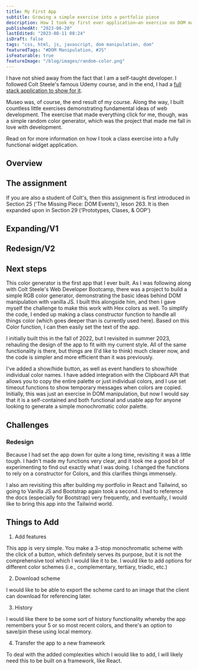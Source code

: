 ```yaml
---
title: My First App
subtitle: Growing a simple exercise into a portfolio piece
description: How I took my first ever application—an exercise on DOM manipulation—and fleshed it out to be a useful widget application
publishedAt: "2023-06-20"
lastEdited: "2023-08-11 08:24"
isDraft: false
tags: "css, html, js, javascript, dom manipulation, dom"
featuredTags: "#DOM Manipulation, #JS"
isFeaturable: true
featureImage: "/blog/images/random-color.png"
---
```


I have not shied away from the fact that I am a self-taught developer. I followed Colt Steele's famous Udemy course, and in the end, I had a [full stack application to show for it](/blog/from-yelpcamp-to-museo).

Museo was, of course, the end result of my course. Along the way, I built countless little exercises demonstrating fundamental ideas of web development. The exercise that made everything click for me, though, was a simple random color generator, which was the project that made me fall in love with development.

Read on for more information on how I took a class exercise into a fully functional widget application.

## Overview

## The assignment

If you are also a student of Colt's, then this assignment is first introduced in Section 25 ('The Missing Piece: DOM Events'), leson 263. It is then expanded upon in Section 29 ('Prototypes, Clases, & OOP')

## Expanding/V1

## Redesign/V2

## Next steps

This color generator is the first app that I ever built. As I was following along with Colt Steele's Web Developer Bootcamp, there was a project to build a simple RGB color generator, demonstrating the basic ideas behind DOM manipulation with vanilla JS. I built this alongside him, and then I gave myself the challenge to make this work with Hex colors as well. To simplify the code, I ended up making a class constructor function to handle all things color (which goes deeper than is currently used here). Based on this Color function, I can then easily set the text of the app.

I initially built this in the fall of 2022, but I revisited in summer 2023, rehauling the design of the app to fit with my current style. All of the same functionality is there, but things are (I'd like to think) much clearer now, and the code is simpler and more efficient than it was previously.

I've added a show/hide button, as well as event handlers to show/hide individual color names. I have added integration with the Clipboard API that allows you to copy the entire palette or just individual colors, and I use set timeout functions to show temporary messages when colors are copied. Initially, this was just an exercise in DOM manipulation, but now I would say that it is a self-contained and both functional and usable app for anyone looking to generate a simple monochromatic color palette.

## Challenges

### Redesign

Because I had set the app down for quite a long time, revisiting it was a little tough. I hadn't made my functions very clear, and it took me a good bit of experimenting to find out exactly what I was doing. I changed the functions to rely on a constructor for Colors, and this clarifies things immensely.

I also am revisiting this after building my portfolio in React and Tailwind, so going to Vanilla JS and Bootstrap again took a second. I had to reference the docs (especially for Bootstrap) very frequently, and eventually, I would like to bring this app into the Tailwind world.

## Things to Add

1. Add features

This app is very simple. You make a 3-stop monochromatic scheme with the click of a button, which definitely serves its purpose, but it is not the comprehensive tool which I would like it to be. I would like to add options for different color schemes (i.e., complementary, tertiary, triadic, etc.)

2. Download scheme

I would like to be able to export the scheme card to an image that the client can download for referencing later.

3. History

I would like there to be some sort of history functionality whereby the app remembers your 5 or so most recent colors, and there's an option to save/pin these using local memory.

4. Transfer the app to a new framework

To deal with the added complexities which I would like to add, I will likely need this to be built on a framework, like React.

<Author />
